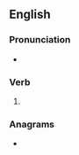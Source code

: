==English==

===Pronunciation===
* {{rhymes|en|aɪz|s=2}}

===Verb===
{{head|en|verb form}}

# {{en-third-person singular of|belie}}

===Anagrams===
* {{anagrams|en|a=beeils|Beisel|Iblees|Seibel|lesbie}}